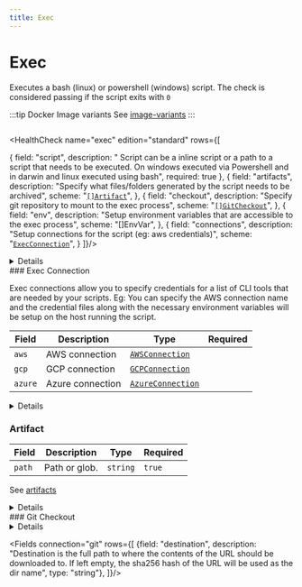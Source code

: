 ```yaml
---
title: Exec
---
```


# <Icon name="console" /> Exec



Executes a bash (linux) or powershell (windows) script. The check is considered passing if the script exits with `0`

:::tip Docker Image variants
See [image-variants](/reference/canary-checker/image-variants)
:::

```yaml title="exec.yaml"  file=../../../modules/canary-checker/fixtures/minimal/exec_pass.yaml
```


<HealthCheck name="exec" edition="standard"  rows={[

{
  field: "script",
  description: " Script can be a inline script or a path to a script that needs to be executed. On windows executed via Powershell and in darwin and linux executed using bash",
  required: true
},
{
  field: "artifacts",
  description: "Specify what files/folders generated by the script needs to be archived",
  scheme: "[`[]Artifact`](#artifact)",
},
{
  field: "checkout",
  description: "Specify git repository to mount to the exec process",
  scheme: "[`[]GitCheckout`](#git-checkout)",
},
{
  field: "env",
  description: "Setup environment variables that are accessible to the exec process",
  scheme: "[]EnvVar",
},
{
  field: "connections",
  description: "Setup connections for the script (eg: aws credentials)",
  scheme: "[`ExecConnection`](#exec-connection)",
}
]}/>


<details summary="Exec with an Environment Variables">
<div>
```yaml title="exec_artifact.yaml"  file=../../../modules/canary-checker/fixtures/minimal/exec_env_pass.yaml
```
</div>
</details>


<SkipOSS>
### Exec Connection

Exec connections allow you to specify credentials for a list of CLI tools that are needed by your scripts. Eg: You can specify the AWS connection name and the credential files along with the necessary environment variables
will be setup on the host running the script.

| Field   | Description      | Type                                                    | Required |
| ------- | ---------------- | ------------------------------------------------------- | -------- |
| `aws`   | AWS connection   | [`AWSConnection`](/reference/connections/aws)     |          |
| `gcp`   | GCP connection   | [`GCPConnection`](/reference/connections/gcp)     |          |
| `azure` | Azure connection | [`AzureConnection`](/reference/connections/azure) |          |


<details summary="Exec with a Connection">
<div>
```yaml title="exec_artifact.yaml"  file=../../../modules/canary-checker/fixtures/minimal/exec_connection_aws_fail.yaml
```
</div>
</details>


### Artifact

| Field  | Description   | Type     | Required |
| ------ | ------------- | -------- | -------- |
| `path` | Path or glob. | `string` | `true`   |

See [artifacts](/installation/artifacts)

<details summary="Exec with an Artifact">
<div>
```yaml title="exec_artifact.yaml"  file=../../../modules/canary-checker/fixtures/minimal/exec_artifact.yaml
```

</div>
</details>

</SkipOSS>
### Git Checkout


<details summary="Exec with Checkout">
<div>
```yaml title="exec_artifact.yaml"  file=../../../modules/canary-checker/fixtures/git/exec_checkout_pass.yaml
```

</div>
</details>

<Fields connection="git" rows={[
  {field: "destination", description: "Destination is the full path to where the contents of the URL should be downloaded to. If left empty, the sha256 hash of the URL will be used as the dir name", type: "string"},
]}/>

